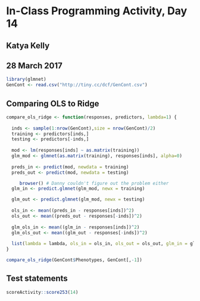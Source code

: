 # In-Class Programming Activity, Day 14

## Katya Kelly
## 28 March 2017

```r
library(glmnet)
GenCont <- read.csv("http://tiny.cc/dcf/GenCont.csv")
```

## Comparing OLS to Ridge
```r
compare_ols_ridge <- function(responses, predictors, lambda=1) {
 
  inds <- sample(1:nrow(GenCont),size = nrow(GenCont)/2)
  training <- predictors[inds,]
  testing <- predictors[-inds,]
  
  mod <- lm(responses[inds] ~ as.matrix(training))
  glm_mod <- glmnet(as.matrix(training), responses[inds], alpha=0)
  
  preds_in <- predict(mod, newdata = training)
  preds_out <- predict(mod, newdata = testing)

     browser() # Danny couldn't figure out the problem either
  glm_in <- predict.glmnet(glm_mod, newx = training)

  glm_out <- predict.glmnet(glm_mod, newx = testing)
  
  ols_in <- mean((preds_in - responses[inds])^2)
  ols_out <- mean((preds_out - responses[-inds])^2)
  
  glm_ols_in <- mean((glm_in - responses[inds])^2)
  glm_ols_out <- mean((glm_out - responses[-inds])^2)
  
  list(lambda = lambda, ols_in = ols_in, ols_out = ols_out, glm_in = glm_in, glm_out = glm_out)
}

compare_ols_ridge(GenCont$Phenotypes, GenCont[,-1])
```


## Test statements

```r
scoreActivity::score253(14)
```